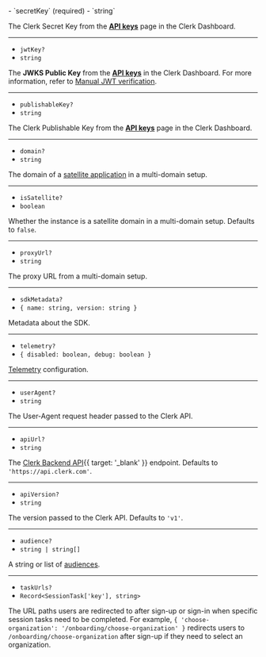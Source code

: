 <Properties>
  - `secretKey` (required)
  - `string`

  The Clerk Secret Key from the [**API keys**](https://dashboard.clerk.com/last-active?path=api-keys) page in the Clerk Dashboard.

  ---

  - `jwtKey?`
  - `string`

  The **JWKS Public Key** from the [**API keys**](https://dashboard.clerk.com/last-active?path=api-keys) in the Clerk Dashboard. For more information, refer to [Manual JWT verification](/docs/backend-requests/manual-jwt).

  ---

  - `publishableKey?`
  - `string`

  The Clerk Publishable Key from the [**API keys**](https://dashboard.clerk.com/last-active?path=api-keys) page in the Clerk Dashboard.

  ---

  - `domain?`
  - `string`

  The domain of a [satellite application](/docs/advanced-usage/satellite-domains) in a multi-domain setup.

  ---

  - `isSatellite?`
  - `boolean`

  Whether the instance is a satellite domain in a multi-domain setup. Defaults to `false`.

  ---

  - `proxyUrl?`
  - `string`

  The proxy URL from a multi-domain setup.

  ---

  - `sdkMetadata?`
  - `{ name: string, version: string }`

  Metadata about the SDK.

  ---

  - `telemetry?`
  - `{ disabled: boolean, debug: boolean }`

  [Telemetry](/docs/telemetry) configuration.

  ---

  - `userAgent?`
  - `string`

  The User-Agent request header passed to the Clerk API.

  ---

  - `apiUrl?`
  - `string`

  The [Clerk Backend API](/docs/reference/backend-api){{ target: '_blank' }} endpoint. Defaults to `'https://api.clerk.com'`.

  ---

  - `apiVersion?`
  - `string`

  The version passed to the Clerk API. Defaults to `'v1'`.

  ---

  - `audience?`
  - `string | string[]`

  A string or list of [audiences](https://datatracker.ietf.org/doc/html/rfc7519#section-4.1.3).

  ---

  - `taskUrls?`
  - `Record<SessionTask['key'], string>`

  The URL paths users are redirected to after sign-up or sign-in when specific session tasks need to be completed. For example, `{ 'choose-organization': '/onboarding/choose-organization' }` redirects users to `/onboarding/choose-organization` after sign-up if they need to select an organization.
</Properties>
